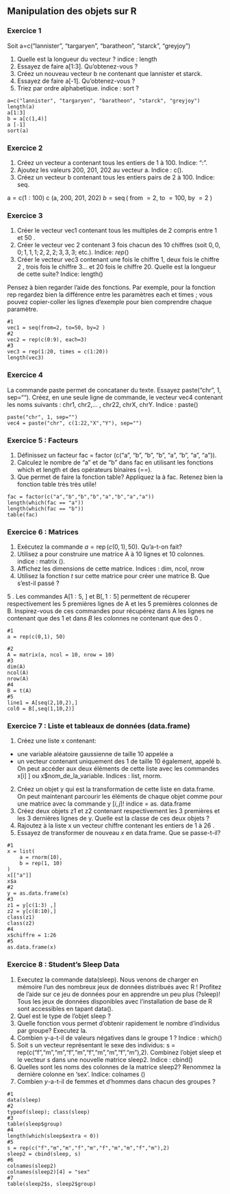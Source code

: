 ## Manipulation des objets sur R {.unnumbered}

### Exercice 1 {.unnumbered}

Soit a=c("lannister", "targaryen", "baratheon", "starck", "greyjoy")

1.  Quelle est la longueur du vecteur ? indice : length
2.  Essayez de faire a\[1:3\]. Qu'obtenez-vous ?
3.  Créez un nouveau vecteur b ne contenant que lannister et starck.
4.  Essayez de faire a\[-1\]. Qu'obtenez-vous ?
5.  Triez par ordre alphabetique. indice : sort ?

```         
a=c("lannister", "targaryen", "baratheon", "starck", "greyjoy")
length(a)
a[1:3]
b = a[c(1,4)]
a [-1]
sort(a)
```

### Exercice 2 {.unnumbered}

1.  Créez un vecteur a contenant tous les entiers de 1 à 100. Indice: ":".
2.  Ajoutez les valeurs 200, 201, 202 au vecteur a. Indice : c().
3.  Créez un vecteur b contenant tous les entiers pairs de 2 à 100. Indice: seq.

$\mathrm{a}=\mathrm{c}(1: 100)$ c (a, 200, 201, 202) $b=\operatorname{seq}($ from $=2$, to $=100$, by $=2$ )

### Exercice 3 {.unnumbered}

1.  Créer le vecteur vec1 contenant tous les multiples de 2 compris entre 1 et 50 .
2.  Créer le vecteur vec 2 contenant 3 fois chacun des 10 chiffres (soit $0,0,0 ; 1,1,1 ; 2,2,2 ; 3,3,3$; etc.). Indice: $r e p()$
3.  Créer le vecteur vec3 contenant une fois le chiffre 1, deux fois le chiffre 2 , trois fois le chiffre $3 \ldots$ et 20 fois le chiffre 20. Quelle est la longueur de cette suite? Indice: length()

Pensez à bien regarder l'aide des fonctions. Par exemple, pour la fonction rep regardez bien la différence entre les paramètres each et times ; vous pouvez copier-coller les lignes d'exemple pour bien comprendre chaque paramètre.

```         
#1
vec1 = seq(from=2, to=50, by=2 )
#2
vec2 = rep(c(0:9), each=3)
#3
vec3 = rep(1:20, times = c(1:20))
length(vec3)
```

### Exercice 4 {.unnumbered}

La commande paste permet de concataner du texte. Essayez paste("chr", 1, sep=""). Créez, en une seule ligne de commande, le vecteur vec4 contenant les noms suivants : chr1, chr2,... , chr22, chrX, chrY. Indice : paste()

```         
paste("chr", 1, sep="")
vec4 = paste("chr", c(1:22,"X","Y"), sep="")
```

### Exercice 5 : Facteurs {.unnumbered}

1.  Définissez un facteur fac = factor (c("a", "b", "b", "b", "a", "b", "a", "a")).
2.  Calculez le nombre de "a" et de "b" dans fac en utilisant les fonctions which et length et des opérateurs binaires (==).
3.  Que permet de faire la fonction table? Appliquez la à fac. Retenez bien la fonction table très très utile!

```         
fac = factor(c("a","b","b","b","a","b","a","a"))
length(which(fac == "a"))
length(which(fac == "b"))
table(fac)
```

### Exercice 6 : Matrices {.unnumbered}

1.  Exécutez la commande $a=\operatorname{rep}(c(0,1), 50)$. Qu'a-t-on fait?
2.  Utilisez a pour construire une matrice A à 10 lignes et 10 colonnes. indice : matrix ().
3.  Affichez les dimensions de cette matrice. Indices : dim, ncol, nrow
4.  Utilisez la fonction $t$ sur cette matrice pour créer une matrice B. Que s'est-il passé ?

5 . Les commandes $\mathrm{A}[1: 5$, \] et $\mathrm{B}[, 1: 5]$ permettent de récuperer respectivement les 5 premières lignes de A et les 5 premières colonnes de B. Inspirez-vous de ces commandes pour récupérez dans A les lignes ne contenant que des 1 et dans $B$ les colonnes ne contenant que des 0 .

```         
#1
a = rep(c(0,1), 50)
```

```         
#2
A = matrix(a, ncol = 10, nrow = 10)
#3
dim(A)
ncol(A)
nrow(A)
#4
B = t(A)
#5
line1 = A[seq(2,10,2),]
col0 = B[,seq(1,10,2)]
```

### Exercice 7 : Liste et tableaux de données (data.frame) {.unnumbered}

1.  Créez une liste x contenant:

-   une variable aléatoire gaussienne de taille 10 appelée a
-   un vecteur contenant uniquement des 1 de taille 10 également, appelé b. On peut accéder aux deux éléments de cette liste avec les commandes $\mathrm{x}[\mathrm{i}]$ \] ou x\$nom_de_la_variable. Indices : list, rnorm.

2.  Créez un objet y qui est la transformation de cette liste en data.frame. On peut maintenant parcourir les éléments de chaque objet comme pour une matrice avec la commande y $[i, j]!$ indice $=$ as. data.frame
3.  Créez deux objets z1 et z2 contenant respectivement les 3 premières et les 3 dernières lignes de y. Quelle est la classe de ces deux objets ?
4.  Rajoutez à la liste x un vecteur chiffre contenant les entiers de 1 à 26 .
5.  Essayez de transformer de nouveau $x$ en data.frame. Que se passe-t-il?

```         
#1
x = list(
    a = rnorm(10),
    b = rep(1, 10)
)
x[["a"]]
x$a
#2
y = as.data.frame(x)
#3
z1 = y[c(1:3) ,]
z2 = y[c(8:10),]
class(z1)
class(z2)
#4
x$chiffre = 1:26
#5
as.data.frame(x)
```

### Exercice 8 : Student's Sleep Data {.unnumbered}

1.  Executez la commande data(sleep). Nous venons de charger en mémoire l'un des nombreux jeux de données distribués avec R ! Profitez de l'aide sur ce jeu de données pour en apprendre un peu plus (?sleep)! Tous les jeux de données disponibles avec l'installation de base de R sont accessibles en tapant data().
2.  Quel est le type de l'objet sleep ?
3.  Quelle fonction vous permet d'obtenir rapidement le nombre d'individus par groupe? Executez la.
4.  Combien y-a-t-il de valeurs négatives dans le groupe 1 ? Indice : which()
5.  Soit s un vecteur représentant le sexe des individus: s = rep(c("f","m","m","f","m","f","m","m","f","m"),2). Combinez l'objet sleep et le vecteur s dans une nouvelle matrice sleep2. Indice : cbind()
6.  Quelles sont les noms des colonnes de la matrice sleep2? Renommez la dernière colonne en 'sex'. Indice: colnames ()
7.  Combien $y$-a-t-il de femmes et d'hommes dans chacun des groupes ?

```         
#1
data(sleep)
#2
typeof(sleep); class(sleep)
#3
table(sleep$group)
#4
length(which(sleep$extra < 0))
#5
s = rep(c("f","m","m","f","m","f","m","m","f","m"),2)
sleep2 = cbind(sleep, s)
#6
colnames(sleep2)
colnames(sleep2)[4] = "sex"
#7
table(sleep2$s, sleep2$group)
```
